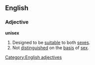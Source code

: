 ==English==

===Adjective===
'''unisex'''
# Designed to be [[suitable]] to both [[sexes]].
# Not [[distinguish]]ed on the [[basis]] of [[sex]].

[[Category:English adjectives]]